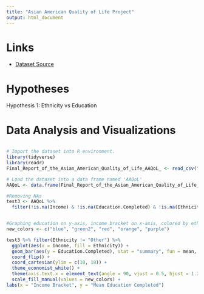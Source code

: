 ```yaml
---
title: "Asian American Quality of Life Project"
output: html_document
---
```



# Links

- [Dataset Source](https://data.austintexas.gov/dataset/Final-Report-of-the-Asian-American-Quality-of-Life/hc5t-p62z)

# Hypotheses

Hypothesis 1:
Ethnicity vs Education


# Data Analysis and Visualizations
```R


```

```r

# Import the dataset into R environment.
library(tidyverse)
library(readr)
Final_Report_of_the_Asian_American_Quality_of_Life_AAQoL_ <- read_csv("~/final project/Final_Report_of_the_Asian_American_Quality_of_Life__AAQoL_.csv")

# Load the dataset into a data frame named 'AAQoL'
AAQoL <- data.frame(Final_Report_of_the_Asian_American_Quality_of_Life_AAQoL_)

#Removing NAs
test3 <- AAQoL %>%
  filter(!is.na(Income) & !is.na(Education.Completed) & !is.na(Ethnicity))


#Graphing education on y-axis, income bracket on x-axis, colored by ethnicity.
new_colors <- c("blue", "green2", "red", "orange", "purple")

test3 %>% filter(Ethnicity != "Other") %>%
  ggplot(aes(x = Income, fill = Ethnicity)) +
  geom_bar(aes(y = Education.Completed), stat = "summary", fun = mean, position = "dodge", na.rm = TRUE) +
  coord_flip() +
  coord_cartesian(ylim = c(10, 18)) +
  theme_economist_white() +
  theme(axis.text.x = element_text(angle = 90, vjust = 0.5, hjust = 1.2)) +
  scale_fill_manual(values = new_colors) +
labs(x = "Income Bracket", y = "Mean Education Completed")





```


